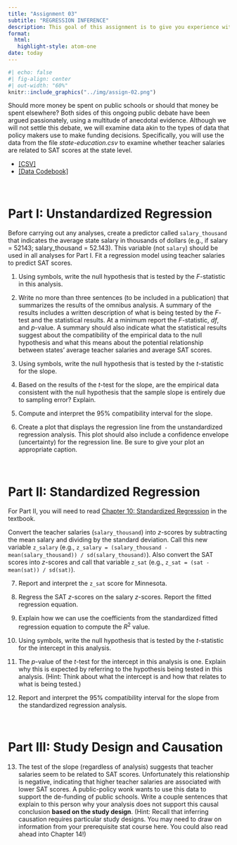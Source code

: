 ```yaml
---
title: "Assignment 03"
subtitle: "REGRESSION INFERENCE"
description: This goal of this assignment is to give you experience with statistical inference in regression analysis. This assignment is worth 13 points. Each question is worth 1 point unless otherwise noted. <br /><br /> *Copyright EPSY 8251, 2024*
format:
  html:
   highlight-style: atom-one
date: today
---
```


```r
#| echo: false
#| fig-align: center
#| out-width: "60%"
knitr::include_graphics("../img/assign-02.png")
```


Should more money be spent on public schools or should that money be spent elsewhere? Both sides of this ongoing public debate have been argued passionately, using a multitude of anecdotal evidence. Although we will not settle this debate, we will examine data akin to the types of data that policy makers use to make funding decisions. Specifically, you will use the data from the file *state-education.csv* to examine whether teacher salaries are related to SAT scores at the state level.

- [[CSV]](https://raw.githubusercontent.com/zief0002/modeling/main/data/state-education.csv)
- [[Data Codebook]](https://zief0002.github.io/modeling/07-11-state-education.html)



<br />


# Part I: Unstandardized Regression

Before carrying out any analyses, create a predictor called `salary_thousand` that indicates the average state salary in thousands of dollars (e.g., if salary = 52143; salary_thousand = 52.143). This variable (not `salary`) should be used in all analyses for Part I. Fit a regression model using teacher salaries to predict SAT scores.

1. Using symbols, write the null hypothesis that is tested by the *F*-statistic in this analysis.

2. Write no more than three sentences (to be included in a publication) that summarizes the results of the omnibus analysis. A summary of the results includes a written description of what is being tested by the *F*-test and the statistical results. At a minimum report the *F*-statistic, *df*, and *p*-value. A summary should also indicate what the statistical results suggest about the compatibility of the empirical data to the null hypothesis and what this means about the potential relationship between states' average teacher salaries and average SAT scores.

3. Using symbols, write the null hypothesis that is tested by the *t*-statistic for the slope.

4. Based on the results of the *t*-test for the slope, are the empirical data consistent with the null hypothesis that the sample slope is entirely due to sampling error? Explain.

5. Compute and interpret the 95% compatibility interval for the slope.

6. Create a plot that displays the regression line from the unstandardized regression analysis. This plot should also include a confidence envelope (uncertainty) for the regression line. Be sure to give your plot an appropriate caption.

<br />

<!-- # Part II: Centering a Predictor -->

<!-- For Parts II and III, you will need to read [Chapter 10: Standardized Regression](https://zief0002.github.io/modeling/02-05-standardized-regression.html) in the textbook. -->

<!-- Center the `salary_thousand` predictor by subtracting the mean teacher salary from each value. Call this new variable `center_salary_thousand` (e.g., `centered_salary_thousand = salary_thousand - mean(salary_thousand)`). This variable should be used in all analyses in Part II. Regress the SAT scores on the centered salaries. -->

<!-- 7. The results of the *F*-test for this analysis are identical to the results of the *F*-test for the analysis in Part I. Explain why this is expected by referring to and comparing the hypothesis being tested in both sets of analyses. -->

<!-- 8. The results of the *t*-test for the intercept in this analysis are different than the results of the *t*-test for the intercept in the analysis in Part I. Explain why this is expected by referring to and comparing the hypothesis being tested (and what that means) in both sets of analyses. -->


# Part II: Standardized Regression

For Part II, you will need to read [Chapter 10: Standardized Regression](https://zief0002.github.io/modeling/02-05-standardized-regression.html) in the textbook.

Convert the teacher salaries (`salary_thousand`) into *z*-scores by subtracting the mean salary and dividing by the standard deviation. Call this new variable `z_salary`  (e.g., `z_salary = (salary_thousand - mean(salary_thousand)) / sd(salary_thousand)`). Also convert the SAT scores into *z*-scores and call that variable `z_sat` (e.g., `z_sat = (sat - mean(sat)) / sd(sat)`). 

7. Report and interpret the `z_sat` score for Minnesota.

8. Regress the SAT *z*-scores on the salary *z*-scores. Report the fitted regression equation.

9. Explain how we can use the coefficients from the standardized fitted regression equation to compute the $R^2$ value.

10. Using symbols, write the null hypothesis that is tested by the *t*-statistic for the intercept in this analysis.

11. The *p*-value of the *t*-test for the intercept in this analysis is one. Explain why this is expected by referring to the hypothesis being tested in this analysis. (Hint: Think about what the intercept is and how that relates to what is being tested.)

12. Report and interpret the 95% compatibility interval for the slope from the standardized regression analysis.

<br />


# Part III: Study Design and Causation

13. The test of the slope (regardless of analysis) suggests that teacher salaries seem to be related to SAT scores. Unfortunately this relationship is negative, indicating that higher teacher salaries are associated with lower SAT scores. A public-policy wonk wants to use this data to support the de-funding of public schools. Write a couple sentences that explain to this person why your analysis does not support this causal conclusion **based on the study design**. (Hint: Recall that inferring causation requires particular study designs. You may need to draw on information from your prerequisite stat course here. You could also read ahead into Chapter 14!)


<br />


